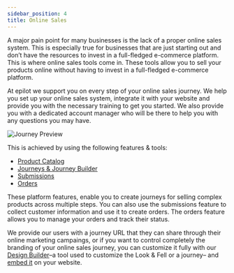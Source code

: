 ```yaml
---
sidebar_position: 4
title: Online Sales
---
```


A major pain point for many businesses is the lack of a proper online sales system. This is especially true for businesses that are just starting out and don’t have the resources to invest in a full-fledged e-commerce platform. This is where online sales tools come in. These tools allow you to sell your products online without having to invest in a full-fledged e-commerce platform.

At epilot we support you on every step of your online sales journey. We help you set up your online sales system, integrate it with your website and provide you with the necessary training to get you started. We also provide you with a dedicated account manager who will be there to help you with any questions you may have.

<div style={{marginBottom: '20px'}}>
  <img
    style={{ boxShadow: '#a2a2a2 0px 0px 25px -8px', borderRadius: '5px' }}
    src="/img/journey-preview.gif"
    alt="Journey Preview"
  />
</div>

This is achieved by using the following features & tools:

- [Product Catalog](/docs/pricing/catalog)
- [Journeys & Journey Builder](/docs/journeys/journey-builder)
- [Submissions](/docs/journeys/submissions)
- [Orders](/docs/pricing/orders)

These platform features, enable you to create journeys for selling complex products across multiple steps. You can also use the submissions feature to collect customer information and use it to create orders. The orders feature allows you to manage your orders and track their status.

We provide our users with a journey URL that they can share through their online marketing campaings, or if you want to control completely the branding of your online sales journey, you can customize it fully with our [Design Builder](/docs/journeys/design-builder)–a tool used to customize the Look & Fell or a journey– and [embed it](/docs/journeys/journey-builder#embedding-journeys) on your website.
